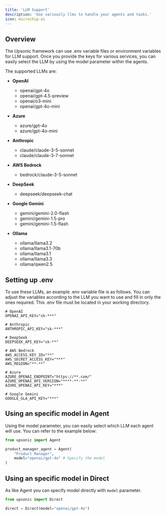 ```yaml
---
title: 'LLM Support'
description: 'Use variously llms to handle your agents and tasks.'
icon: microchip-ai
---
```


## Overview

The Upsonic framework can use .env variable files or environment variables for LLM support. Once you provide the keys for various services, you can easily select the LLM by using the model parameter within the agents.

The supported LLMs are:

* **OpenAI**
  * openai/gpt-4o
  * openai/gpt-4.5-preview
  * openai/o3-mini
  * openai/gpt-4o-mini

* **Azure**
  * azure/gpt-4o
  * azure/gpt-4o-mini

* **Anthropic**
  * claude/claude-3-5-sonnet
  * claude/claude-3-7-sonnet

* **AWS Bedrock**
  * bedrock/claude-3-5-sonnet

* **DeepSeek**
  * deepseek/deepseek-chat

* **Google Gemini**
  * gemini/gemini-2.0-flash
  * gemini/gemini-1.5-pro
  * gemini/gemini-1.5-flash

* **Ollama**
  * ollama/llama3.2
  * ollama/llama3.1-70b
  * ollama/llama3.1
  * ollama/llama3.3
  * ollama/qwen2.5

## Setting up .env

To use these LLMs, an example .env variable file is as follows. You can adjust the variables according to the LLM you want to use and fill in only the ones required. This .env file must be located in your working directory.

```
# OpenAI
OPENAI_API_KEY="sk-***"

# Anthropic
ANTHROPIC_API_KEY="sk-***"

# DeepSeek
DEEPSEEK_API_KEY="sk-**"

# AWS Bedrock
AWS_ACCESS_KEY_ID="**"
AWS_SECRET_ACCESS_KEY="***"
AWS_REGION="**-**"

# Azure
AZURE_OPENAI_ENDPOINT="https://**.com/"
AZURE_OPENAI_API_VERSION="****-**-**"
AZURE_OPENAI_API_KEY="***"

# Google Gemini
GOOGLE_GLA_API_KEY="***"
```

## Using an specific model in Agent

Using the model parameter, you can easily select which LLM each agent will use. You can refer to the example below:

```python
from upsonic import Agent

product_manager_agent = Agent(
    "Product Manager",
    model="openai/gpt-4o" # Specify the model
)
```

## Using an specific model in Direct

As like Agent you can specify model directly with `model` parameter.

```python
from upsonic import Direct

direct = Direct(model="openai/gpt-4o")
```
